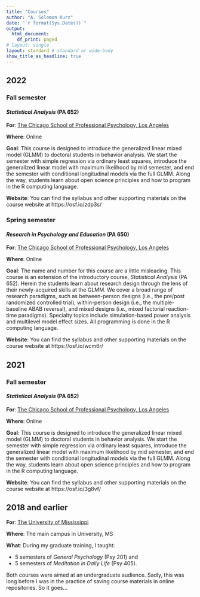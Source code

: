 ```yaml
---
title: "Courses"
author: "A. Solomon Kurz"
date: "`r format(Sys.Date())`"
output:
  html_document:
    df_print: paged
# layout: single
layout: standard # standard or wide-body
show_title_as_headline: true
---
```


## 2022

### Fall semester

#### *Statistical Analysis* (PA 652)

**For**: [The Chicago School of Professional Psychology, Los Angeles](https://www.thechicagoschool.edu/learn/los-angeles/?utm_campus=105)

**Where**: Online

**Goal**: This course is designed to introduce the generalized linear mixed model (GLMM) to doctoral students in behavior analysis. We start the semester with simple regression via ordinary least squares, introduce the generalized linear model with maximum likelihood by mid semester, and end the semester with conditional longitudinal models via the full GLMM. Along the way, students learn about open science principles and how to program in the R computing language.

**Website**: You can find the syllabus and other supporting materials on the course website at https://osf.io/zdp3s/

### Spring semester

#### *Research in Psychology and Education* (PA 650)

**For**: [The Chicago School of Professional Psychology, Los Angeles](https://www.thechicagoschool.edu/learn/los-angeles/?utm_campus=105)

**Where**: Online

**Goal**: The name and number for this course are a little misleading. This course is an extension of the introductory course, *Statistical Analysis* (PA 652). Herein the students learn about research design through the lens of their newly-acquired skills at the GLMM. We cover a broad range of research paradigms, such as between-person designs (i.e., the pre/post randomized controlled trial), within-person design (i.e., the multiple-baseline ABAB reversal), and mixed designs (i.e., mixed factorial reaction-time paradigms). Specialty topics include simulation-based power analysis and multilevel model effect sizes. All programming is done in the R computing language.

**Website**: You can find the syllabus and other supporting materials on the course website at https://osf.io/wcm6r/

## 2021

### Fall semester

#### *Statistical Analysis* (PA 652)

**For**: [The Chicago School of Professional Psychology, Los Angeles](https://www.thechicagoschool.edu/learn/los-angeles/?utm_campus=105)

**Where**: Online

**Goal**: This course is designed to introduce the generalized linear mixed model (GLMM) to doctoral students in behavior analysis. We start the semester with simple regression via ordinary least squares, introduce the generalized linear model with maximum likelihood by mid semester, and end the semester with conditional longitudinal models via the full GLMM. Along the way, students learn about open science principles and how to program in the R computing language. 

**Website**: You can find the syllabus and other supporting materials on the course website at https://osf.io/3g8vf/

## 2018 and earlier

**For**: [The University of Mississippi](https://psychology.olemiss.edu/)

**Where**: The main campus in University, MS

**What**: During my graduate training, I taught:

* 5 semesters of *General Psychology* (Psy 201) and 
* 5 semesters of *Meditation in Daily Life* (Psy 405).

Both courses were aimed at an undergraduate audience. Sadly, this was long before I was in the practice of saving course materials in online repositories. So it goes...


